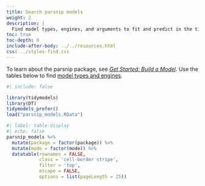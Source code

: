 ```yaml
---
title: Search parsnip models
weight: 2
description: | 
  Find model types, engines, and arguments to fit and predict in the tidymodels framework.
toc: true
toc-depth: 0
include-after-body: ../../resources.html
css: ../styles-find.css
---
```


To learn about the parsnip package, see [*Get Started: Build a Model*](/start/models/). Use the tables below to find [model types and engines](#models).

```r
#| include: false

library(tidymodels)
library(DT)
tidymodels_prefer()
load("parsnip_models.RData")
```

```r
#| label: table-display
#| echo: false
parsnip_models %>% 
  mutate(package = factor(package)) %>%
  mutate(mode = factor(mode)) %>%
  datatable(rownames = FALSE,
            class = 'cell-border stripe',
            filter = 'top',
            escape = FALSE,
            options = list(pageLength = 25))
```
